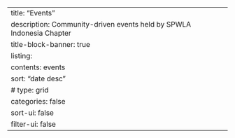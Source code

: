 ---
title: "Events"
description: Community-driven events held by SPWLA Indonesia Chapter
title-block-banner: true
listing:
  contents: events
  sort: "date desc"
  # type: grid
  categories: false
  sort-ui: false
  filter-ui: false
---